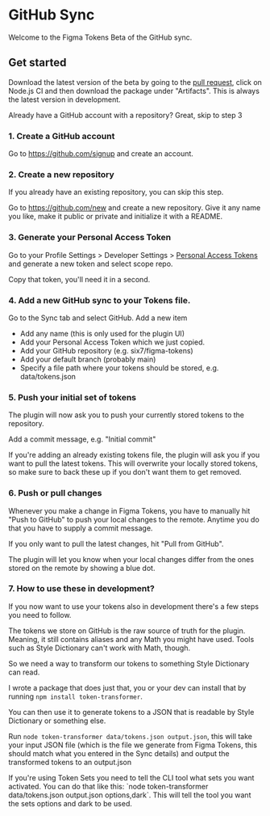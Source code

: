 # GitHub Sync

Welcome to the Figma Tokens Beta of the GitHub sync.

## Get started

Download the latest version of the beta by going to the [pull request](https://github.com/six7/figma-tokens/pull/226/checks), click on Node.js CI and then download the package under "Artifacts". This is always the latest version in development.


<Callout emoji="💡">
  Already have a GitHub account with a repository? Great, skip to step 3
</Callout>

### 1. Create a GitHub account

Go to https://github.com/signup and create an account.

### 2. Create a new repository

If you already have an existing repository, you can skip this step.

Go to https://github.com/new and create a new repository. Give it any name you like, make it public or private and initialize it with a README.

### 3. Generate your Personal Access Token

Go to your Profile Settings > Developer Settings > [Personal Access Tokens](https://github.com/settings/tokens) and generate a new token and select scope repo.

Copy that token, you'll need it in a second.

### 4. Add a new GitHub sync to your Tokens file.

Go to the Sync tab and select GitHub. Add a new item

- Add any name (this is only used for the plugin UI)
- Add your Personal Access Token which we just copied.
- Add your GitHub repository (e.g. six7/figma-tokens)
- Add your default branch (probably main)
- Specify a file path where your tokens should be stored, e.g. data/tokens.json

### 5. Push your initial set of tokens

The plugin will now ask you to push your currently stored tokens to the repository.

Add a commit message, e.g. "Initial commit"

If you're adding an already existing tokens file, the plugin will ask you if you want to pull the latest tokens. This will overwrite your locally stored tokens, so make sure to back these up if you don't want them to get removed.

### 6. Push or pull changes

Whenever you make a change in Figma Tokens, you have to manually hit "Push to GitHub" to push your local changes to the remote. Anytime you do that you have to supply a commit message.

If you only want to pull the latest changes, hit "Pull from GitHub".

The plugin will let you know when your local changes differ from the ones stored on the remote by showing a blue dot.

### 7. How to use these in development?

If you now want to use your tokens also in development there's a few steps you need to follow.

The tokens we store on GitHub is the raw source of truth for the plugin. Meaning, it still contains aliases and any Math you might have used. Tools such as Style Dictionary can't work with Math, though.

So we need a way to transform our tokens to something Style Dictionary can read.

I wrote a package that does just that, you or your dev can install that by running `npm install token-transformer`.

You can then use it to generate tokens to a JSON that is readable by Style Dictionary or something else.

Run `node token-transformer data/tokens.json output.json`, this will take your input JSON file (which is the file we generate from Figma Tokens, this should match what you entered in the Sync details) and output the transformed tokens to an output.json

<Callout emoji="💡">
  If you're using Token Sets you need to tell the CLI tool what sets you want activated. You can do that like this:
  `node token-transformer data/tokens.json output.json options,dark`. This will tell the tool you want the sets options and dark to be used.
</Callout>
